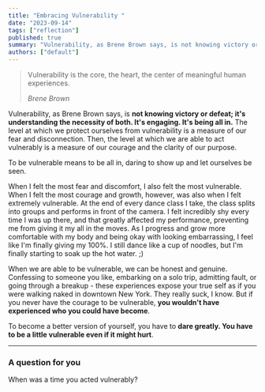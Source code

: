 ```yaml
---
title: "Embracing Vulnerability "
date: "2023-09-14"
tags: ["reflection"]
published: true
summary: "Vulnerability, as Brene Brown says, is not knowing victory or defeat; it is understanding the necessity of both. It is engaging. It is being all in."
authors: ["default"]
---
```


> Vulnerability is the core, the heart, the center of meaningful human experiences.
>
> <cite>Brene Brown</cite>

Vulnerability, as Brene Brown says, is **not knowing victory or defeat; it's understanding the necessity of both. It's engaging. It's being all in.** The level at which we protect ourselves from vulnerability is a measure of our fear and disconnection. Then, the level at which we are able to act vulnerably is a measure of our courage and the clarity of our purpose.

To be vulnerable means to be all in, daring to show up and let ourselves be seen.

When I felt the most fear and discomfort, I also felt the most vulnerable. When I felt the most courage and growth, however, was also when I felt extremely vulnerable. At the end of every dance class I take, the class splits into groups and performs in front of the camera. I felt incredibly shy every time I was up there, and that greatly affected my performance, preventing me from giving it my all in the moves. As I progress and grow more comfortable with my body and being okay with looking embarrassing, I feel like I'm finally giving my 100%. I still dance like a cup of noodles, but I'm finally starting to soak up the hot water. ;)

When we are able to be vulnerable, we can be honest and genuine. Confessing to someone you like, embarking on a solo trip, admitting fault, or going through a breakup - these experiences expose your true self as if you were walking naked in downtown New York. They really suck, I know. But if you never have the courage to be vulnerable, **you wouldn't have experienced who you could have become**.

To become a better version of yourself, you have to **dare greatly. You have to be a little vulnerable even if it might hurt**.

---

### A question for you

When was a time you acted vulnerably?
